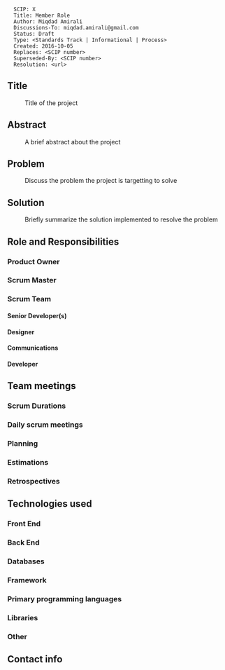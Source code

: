 <pre>
  SCIP: X
  Title: Member Role
  Author: Miqdad Amirali
  Discussions-To: miqdad.amirali@gmail.com
  Status: Draft
  Type: <Standards Track | Informational | Process>
  Created: 2016-10-05
  Replaces: <SCIP number>
  Superseded-By: <SCIP number>
  Resolution: <url>
</pre>

==Title==
:Title of the project

==Abstract==
:A brief abstract about the project

==Problem==
:Discuss the problem the project is targetting to solve

==Solution==
:Briefly summarize the solution implemented to resolve the problem

==Role and Responsibilities==
===Product Owner===
===Scrum Master===
===Scrum Team===
====Senior Developer(s) ====
====Designer====
====Communications====
====Developer====

==Team meetings==
===Scrum Durations===
===Daily scrum meetings===
===Planning===
===Estimations===
===Retrospectives===

==Technologies used==
===Front End===
===Back End===
===Databases===
===Framework===
===Primary programming languages===
===Libraries===
===Other===

==Contact info==
